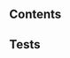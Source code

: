 
[//]: # (import Specs from '@ovhcloud/ods-core/src/components/clipboard/docs/spec.md';)

[//]: # (<Description>{Specs}</Description>)

## Contents
<SpecsClipboardContents />

## Tests
<SpecsClipboardTests />
